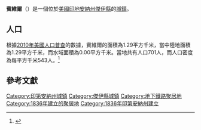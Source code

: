 {{noteTA
|G1=USState
|G2=地名
|G3=Unit
}}
{{Infobox settlement
|name            = 賓維爾
|native_name = Pennville
|settlement_type          = [[鎮|城鎮]]
|image_skyline            = Pennville, Indiana.jpg
|imagesize                = 250px
|image_map                = Jay County Indiana Incorporated and Unincorporated areas Pennville Highlighted 1858788.svg
|mapsize                  = 250px
|subdivision_type         = [[世界政區索引|國家]]
|subdivision_type1        = [[美国州份|州份]]
|subdivision_type2        = [[印地安納州行政區劃|縣]]
|subdivision_name         = [[美国|美国]]
|subdivision_name1        = [[印地安納州|印地安納州]]
|subdivision_name2        = [[傑伊縣_(印地安納州)|傑伊縣]]
|elevation_ft             = 879
|elevation_m              = 268
|timezone                 = [[北美东部时区|EST]]
|area_total_km2           = 1.29
|area_land_km2            = 1.29
|area_water_km2           = 0.00
|area_total_sq_mi         = 
|area_land_sq_mi          = 
|area_water_sq_mi         = 
|population_as_of         = [[2010年美國人口普查|2010]]
|population_footnotes     = 
|population_total         = 701
|population_density_km2   = auto
|population_density_sq_mi = auto
|utc_offset               = -5
|coordinates              = {{coord|40|29|36|N|85|08|51|W|display=inline,title}}
| coor_pinpoint           = 
| coordinates_footnotes   = 
|timezone_DST             = EDT
|utc_offset_DST           = -4
|postal_code_type         = [[美國郵區編號|郵區編號]]
|postal_code              = 47369
|area_code                = [[北美電話區號260|260]]
|blank_name = [[地名信息系统|GNIS ID]]
|blank_info = 441003<ref name="GNIS">{{cite gnis|441003|Pennville}}</ref>
}}
'''賓維爾'''（{{lang-en|Pennville}}）是一個位於[[美國|美國]][[印地安納州|印地安納州]][[傑伊縣_(印地安納州)|傑伊縣]]的[[鎮|城鎮]]。

== 人口 ==
根據[[2010年美國人口普查|2010年美國人口普查]]的數據，賓維爾的面積為1.29平方千米，當中陸地面積為1.29平方千米，而水域面積為0.00平方千米。當地共有人口701人，而人口密度為每平方千米543人。<ref name="GR8">{{cite web|url=http://factfinder2.census.gov|publisher=[[美国人口调查局|美国人口调查局]]|accessdate=2011-05-14|title=American FactFinder|archive-date=2013-09-11|archive-url=https://web.archive.org/web/20130911234518/http://factfinder2.census.gov/|dead-url=no}}</ref>

== 參考文獻 ==
{{reflist}}

{{傑伊縣 (印地安納州)}}
{{Authority control}}

{{DEFAULTSORT:Pennville, Indiana}}
[[Category:印第安納州城鎮|Category:印第安納州城鎮]]
[[Category:傑伊縣城鎮|Category:傑伊縣城鎮]]
[[Category:地下鐵路聚居地|Category:地下鐵路聚居地]]
[[Category:1836年建立的聚居地|Category:1836年建立的聚居地]]
[[Category:1836年印第安納州建立|Category:1836年印第安納州建立]]

{{Indiana-geo-stub}}